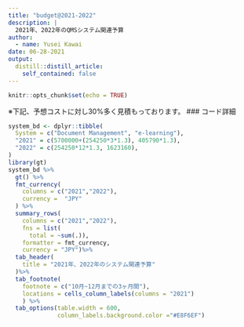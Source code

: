 ```yaml
---
title: "budget@2021-2022"
description: |
  2021年、2022年のQMSシステム関連予算
author:
  - name: Yusei Kawai
date: 06-28-2021
output:
  distill::distill_article:
    self_contained: false
---
```



```r
knitr::opts_chunk$set(echo = TRUE)
```

※下記、予想コストに対し30%多く見積もっております。
### コード詳細
```r
system_bd <- dplyr::tibble(
  System = c("Document Management", "e-learning"),
  "2021" = c(5700000+(254250*3*1.3), 405790*1.3),
  "2022" = c(254250*12*1.3, 1623160),
)
library(gt)
system_bd %>% 
  gt() %>%
  fmt_currency(
    columns = c("2021","2022"),
    currency =  "JPY"
  ) %>%
  summary_rows(
    columns = c("2021","2022"),
    fns = list(
      total = ~sum(.)),
    formatter = fmt_currency,
    currency = "JPY")%>%
  tab_header(
    title = "2021年、2022年のシステム関連予算"
  )%>%
  tab_footnote(
    footnote = c("10月~12月までの3ヶ月間"),
    locations = cells_column_labels(columns = "2021")
    ) %>%
  tab_options(table.width = 600, 
              column_labels.background.color ="#E8F6EF")

```



